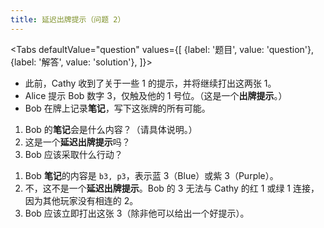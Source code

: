 ```yaml
---
title: 延迟出牌提示（问题 2）
---
```



<BeginnersGuideProgress id="delayed-play-clues-question-2" />

<Tabs
  defaultValue="question"
  values={[
    {label: '题目', value: 'question'},
    {label: '解答', value: 'solution'},
  ]}>
<TabItem value="question">

- 此前，Cathy 收到了关于一些 1 的提示，并将继续打出这两张 1。
- Alice 提示 Bob 数字 3，仅触及他的 1 号位。（这是一个**出牌提示**。）
- Bob 在牌上记录**笔记**，写下这张牌的所有可能。

1. Bob 的**笔记**会是什么内容？（请具体说明。）
1. 这是一个**延迟出牌提示**吗？
1. Bob 应该采取什么行动？

</TabItem>
<TabItem value="solution">

1. Bob **笔记**的内容是 `b3, p3`，表示蓝 3（Blue）或紫 3（Purple）。
1. 不，这不是一个**延迟出牌提示**。Bob 的 3 无法与 Cathy 的红 1 或绿 1 连接，因为其他玩家没有相连的 2。
1. Bob 应该立即打出这张 3（除非他可以给出一个好提示）。

</TabItem>
</Tabs>

<DelayedPlayCluesQuestion2 />
